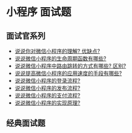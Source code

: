 # 小程序 面试题

## 面试官系列

- [说说你对微信小程序的理解? 优缺点?](/interview/applet/applet)
- [说说微信小程序的生命周期函数有哪些?](/interview/applet/lifecycle)
- [说说微信小程序中路由跳转的方式有哪些? 区别? ](/interview/applet/navigate)
- [说说提高微信小程序的应用速度的手段有哪些? ](/interview/applet/optimization)
- [说说微信小程序的登录流程? ](/interview/applet/login)
- [说说微信小程序的发布流程? ](/interview/applet/publish)
- [说说微信小程序的支付流程? ](/interview/applet/request_payment)
- [说说微信小程序的实现原理? ](/interview/applet/webview_jscore)

## 经典面试题
